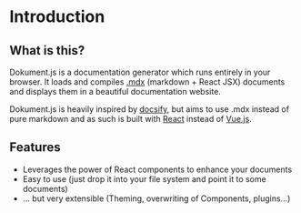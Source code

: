 # Introduction

## What is this?

Dokument.js is a documentation generator which runs entirely in your browser. It loads and compiles [.mdx](https://mdxjs.com) (markdown + React JSX) documents and displays them in a beautiful documentation website.

Dokument.js is heavily inspired by [docsify](https://docsify.js.org/#/), but aims to use .mdx instead of pure markdown and as such is built with [React](https://reactjs.org) instead of [Vue.js](https://vuejs.org).

## Features

- Leverages the power of React components to enhance your documents
- Easy to use (just drop it into your file system and point it to some documents)
- ... but very extensible (Theming, overwriting of Components, plugins...)
